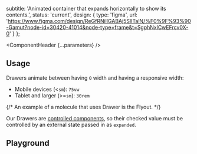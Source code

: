 


  subtitle: 'Animated container that expands horizontally to show its contents.',
  status: 'current',
  design: {
    type: 'figma',
    url: 'https://www.figma.com/design/ReGfRNillGABAj5SlITalN/%F0%9F%93%90-Gamut?node-id=30420-41014&node-type=frame&t=SgphNxlCwEFrcv0X-0'
  }
};

<Meta of={DrawerStories} />

<ComponentHeader {...parameters} />

## Usage

Drawers animate between having `0` width and having a responsive width:

- Mobile devices (&lt;`sm`): `75vw`
- Tablet and larger (&gt;=`sm`): `30rem`

{/* An example of a molecule that uses Drawer is the <LinkTo component="Molecules/Flyout">Flyout</LinkTo>. */}

Our Drawers are [controlled components](https://reactjs.org/docs/forms.html#controlled-components), so their checked value must be controlled by an external state passed in as `expanded`.

## Playground

<Canvas sourceState="shown" of={DrawerStories.Default} />

<Controls />
